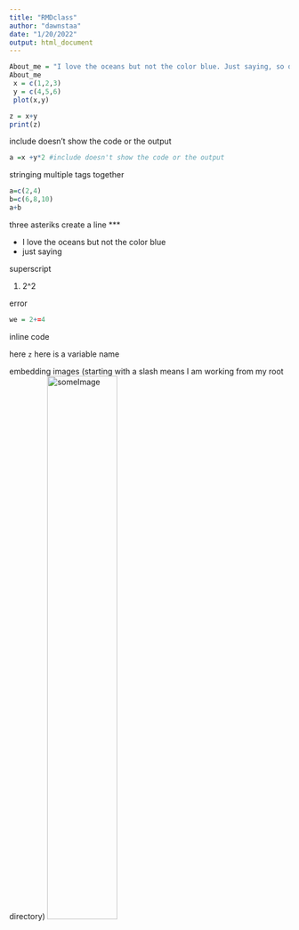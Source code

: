 ```yaml
---
title: "RMDclass"
author: "dawnstaa"
date: "1/20/2022"
output: html_document
---
```



```r
About_me = "I love the oceans but not the color blue. Just saying, so don't ask me why."
About_me
 x = c(1,2,3)
 y = c(4,5,6)
 plot(x,y)
```


```r
z = x+y 
print(z)
```


include doesn't show the code or the output
```r
a =x +y*2 #include doesn't show the code or the output
```

stringing multiple tags together
```r
a=c(2,4)
b=c(6,8,10)
a+b
```

three asteriks create a line
***

- I love the oceans but not the color blue
- just saying

superscript

1. 2^2


error

```r
we = 2+=4
```

inline code

here `z` here is a variable name



embedding images (starting with a slash means I am working from my root directory)
![someImage](/Users/dawnstaa/Desktop/Physical Oceanography/Update presentation/neen.png){width=50%}